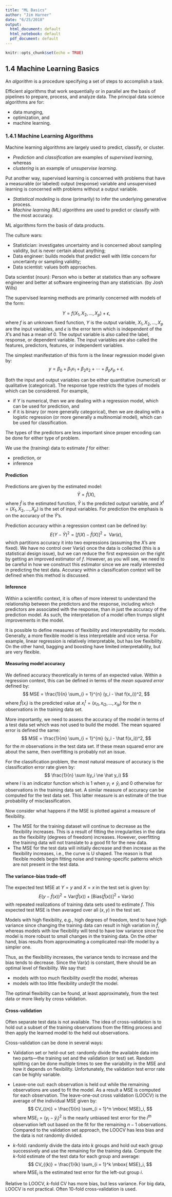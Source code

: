```yaml
---
title: "ML Basics"
author: "Jim Harner"
date: "6/25/2018"
output:
  html_document: default
  html_notebook: default
  pdf_document: default
---
```


```r
knitr::opts_chunk$set(echo = TRUE)
```

## 1.4 Machine Learning Basics

An *algorithm* is a procedure specifying a set of steps to accomplish a task. 

Efficient algorithms that work sequentially or in parallel are the basis of pipelines to prepare, process, and analyze data. The principal data science algorithms are for:  

* data munging,
* optimization, and
* machine learning. 

### 1.4.1 Machine Learning Algorithms

Machine learning algorithms are largely used to predict, classify, or cluster.

* *Prediction* and *classification* are examples of *supervised learning*, whereas  
* *clustering* is an example of *unsupervise learning*.  

Put another way, supervised learning is concerned with problems that have a measurable (or labeled) output (response) variable and unsupervised learning is concerned with problems without a output variable.

* *Statistical modeling* is done (primarily) to infer the underlying generative process.  
* *Machine learning (ML) algorithms* are used to predict or classify with the most accuracy.

ML algorithms form the basis of data products.    

The culture wars:

* Statistician: investigates uncertainty and is concerned about sampling validity, but is never certain about anything;  
* Data engineer: builds models that predict well with little concern for uncertainty or sampling validity;  
* Data scientist: values both approaches.  

Data scientist (noun): Person who is better at statistics than any software engineer and better at software engineering than any statistician. (by Josh Wills)

The supervised learning methods are primarily concerned with models of the form:

$$
  Y = f(X_1, X_2, \ldots, X_p) + \epsilon,
$$
where $f$ is an unknown fixed function, $Y$ is the output variable, $X_1, X_2, \ldots, X_p$ are the input variables, and $\epsilon$ is the error term which is independent of the $X$'s and has a mean of $0$. The output variable is also called the label, response, or dependent variable. The input variables are also called the features, predictors, features, or independent variables.

The simplest manifestation of this form is the linear regression model given by: 
$$
  y = \beta_0 + \beta_1 x_1 + \beta_2 x_2 + \cdots + \beta_p x_p + \epsilon.
$$

Both the input and output variables can be either quantitative (numerical) or qualitative (categorical). The response type restricts the types of models which can be considered. For example,  

* if $Y$ is numerical, then we are dealing with a regression model, which can be used for prediction, and  
* if it is binary (or more generally categorical), then we are dealing with a logistic regression (or more generally  a multinomial model), which can be used for classification.  

The types of the predictors are less important since proper encoding can be done for either type of problem.

We use the (training) data to estimate $f$ for either:

* prediction, or    
* inference

#### Prediction

Predictions are given by the estimated model:
$$
  \hat{Y} = \hat{f}(X),
$$
where $\hat{f}$ is the estimated function, $\hat{Y}$ is the predicted output variable, and $X^t = (X_1, X_2, \ldots, X_p)$ is the set of input variables. For prediction the emphasis is on the accuracy of the $\hat{Y}$'s.

Prediction accuracy within a regression context can be defined by:
$$
  E(Y - \hat Y)^2 = \left[ f(X) - \hat f(X) \right]^2 + \mbox{ Var}(\epsilon),
$$
which partitions accuracy it into two expressions (assuming the $X$'s are fixed). We have no control over $\mbox{ Var}(\epsilon)$ once the data is collected (this is a statistical design issue), but we can reduce the first expression on the right by getting an improved estimator of $f$. However, as you will see, we need to be careful in how we construct this estimator since we are really interested in predicting the test data. Accuracy within a classification context will be defined when this method is discussed.

#### Inference

Within a scientific context, it is often of more interest to understand the relationship between the predictors and the response, including which predictors are associated with the response, than in just the accuracy of the prediction model. As such, the interpretation of a model often trumps slight improvements in the model.

It is possible to define measures of flexibility and interpretability for models. Generally, a more flexible model is less interpretable and vice versa. For example, linear regression is relatively interpretable, but has low flexibility. On the other hand, bagging and boosting have limited interpretability, but are very flexible.

#### Measuring model accuracy

We defined accuracy theoretically in terms of an expected value. Within a regression context, this can be defined in terms of the *mean squared error* defined by:  
$$
  MSE = \frac{1}{n} \sum_{i = 1}^{n} (y_i - \hat f(x_i))^2,
$$
where $\hat f(x_i)$ is the predicted value at $x_i^t = (x_{i1}, x_{i2}, \ldots, x_{ip})$ for the $n$ observations in the training data set.

More importantly, we need to assess the accuracy of the model in terms of a test data set which was not used to build the model. The mean squared error is defined the same:
$$
  MSE = \frac{1}{m} \sum_{i = 1}^{m} (y_i - \hat f(x_i))^2,
$$
for the $m$ observations in the test data set. If these mean squared error are about the same, then overfitting is probably not an issue.

For the classification problem, the most natural measure of accuracy is the classification error rate given by:
$$
  \frac{1}{n} \sum I(y_i \ne \hat y_i)
$$
where $I$ is an indicator function which is 1 when $y_i \ne \hat y_i$ and 0 otherwise for observations in the training data set. A similar measure of accuracy can be computed for the test data set. This latter measure is an estimate of the true probability of misclassification.

Now consider what happens if the MSE is plotted against a measure of flexibility.  

* The MSE for the training dataset will continue to decrease as the flexibility increases. This is a result of fitting the irregularities in the data as the flexibility (degrees of freedom) increases. However, overfitting the training data will not translate to a good fit for the new data.   
* The MSE for the test data will initially decrease and then increase as the flexibility increases, i.e., the curve is U shaped. The reason is that flexible models begin fitting noise and training-specific patterns which are not present in the test data.  

#### The variance-bias trade-off

The expected test MSE at $Y = y$ and $X = x$ in the test set is given by:
$$
  E(y - \hat{f}(x))^2 = \mbox{Var}(\hat{f}(x)) + \left[\mbox{Bias}(\hat f(x))\right]^2 + \mbox{Var}(\epsilon)
$$
with repeated realizations of training data sets used to estimate $f$. This expected test MSE is then averaged over all $(x,\, y)$ in the test set.

Models with high flexibility, e.g., high degrees of freedom, tend to have high variance since changing the training data can result in high variation in $\hat f$, whereas models with low flexibility will tend to have low variance since the model is more robust to small changes in the training data. On the other hand, bias results from approximating a complicated real-life model by a simpler one.

Thus, as the flexibility increases, the variance tends to increase and the bias tends to decrease. Since the $\mbox{Var}(\epsilon)$ is constant, there should be an optimal level of flexibility. We say that:  

* models with too much flexibility *overfit* the model, whereas  
* models with too little flexibility *underfit* the model.  

The optimal flexibility can be found, at least approximately, from the test data or more likely by cross validation.

#### Cross-validation

Often separate test data is not available. The idea of cross-validation is to hold out a subset of the training observations from the fitting process and then apply the learned model to the held out observations.

Cross-validation can be done in several ways:  

* Validation set or held-out set: randomly divide the available data into two parts---the training set and the validation (or test) set. Random splitting can be done multiple times to see the variability in the MSE and how it depends on flexibility. Unfortunately, the validation test error rate can be highly variable.  

* Leave-one out: each observation is held out while the remaining observations are used to fit the model. As a result a MSE is computed for each observation. The leave-one-out cross validation (LOOCV) is the average of the individual MSE given by:
$$
  CV_{(n)} = \frac{1}{n} \sum_{i = 1}^n \mbox{ MSE}_i,
$$
where $\mbox{ MSE}_i = (y_i - \hat y_i)^2$ is the nearly unbiased test error for the $i^{th}$ observation left out based on the fit for the remaining $n - 1$ observations. Compared to the validation set approach, the LOOCV has less bias and the data is not randomly divided.

* $k$-fold: randomly divide the data into $k$ groups and hold out each group successively and use the remaining for the training data. Compute the $k$-fold estimate of the test data for each group and average:
$$
  CV_{(k)} = \frac{1}{k} \sum_{i = 1}^k \mbox{ MSE}_i,
$$
where MSE$_i$ is the estimated test error for the left-out group $i$.

Relative to LOOCV, $k$-fold CV has more bias, but less variance. For big data, LOOCV is not practical. Often 10-fold cross-validation is used.
